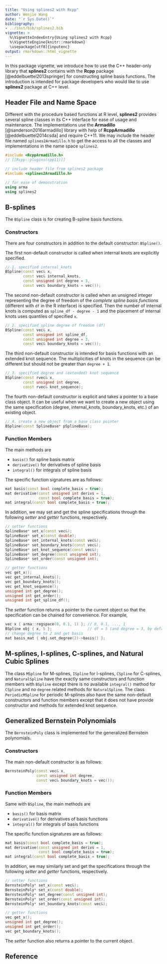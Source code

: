 ```yaml
---
title: "Using splines2 with Rcpp"
author: Wenjie Wang
date: "`r Sys.Date()`"
bibliography:
- ../inst/bib/splines2.bib
vignette: >
  %\VignetteIndexEntry{Using splines2 with Rcpp}
  %\VignetteEngine{knitr::rmarkdown}
  \usepackage[utf8]{inputenc}
output: rmarkdown::html_vignette
---
```


In this package vignette, we introduce how to use the C++ header-only library
that **splines2** contains with the **Rcpp** package [@eddelbuettel2013springer]
for constructing spline basis functions.  The introduction is intended for
package developers who would like to use **splines2** package at C++ level.

## Header File and Name Space

Different with the procedure based functions at R level, **splines2** provides
several spline classes in its C++ interface for ease of usage and maintenance.
The implementations use the **Armadillo** [@sanderson2016armadillo] library with
help of **RcppArmadillo** [@eddelbuettel2014csda] and require C++11.  We may
include the header file named `splines2Armadillo.h` to get the access to all the
classes and implementations in the name space `splines2`.

```C++
#include <RcppArmadillo.h>
// [[Rcpp::plugins(cpp11)]]

// include header file from splines2 package
#include <splines2Armadillo.h>

// for ease of demonstration
using arma
using splines2
```

## B-splines

The `BSpline` class is for creating B-spline basis functions.

### Constructors

There are four constructors in addition to the default constructor: `BSpline()`.

The first non-default constructor is called when internal knots are explicitly
specified.

```C++
// 1. specified internal_knots
BSpline(const vec& x,
        const vec& internal_knots,
        const unsigned int degree = 3,
        const vec& boundary_knots = vec());
```

The second non-default constructor is called when an unsigned integer
representing the degree of freedom of the *complete spline basis functions*
(different with `df` in the R interface) is specified. Then the number of
internal knots is computed as `spline_df - degree - 1` and the placement of
internal knots uses quantiles of specified `x`.

```C++
// 2. specified spline degree of freedom (df)
BSpline(const vec& x,
        const unsigned int spline_df,
        const unsigned int degree = 3,
        const vec& boundary_knots = vec());
```

The third non-default constructor is intended for basis functions with an
extended knot sequence. The multiplicities of knots in the sequence can be
different but should not be greater than `degree + 1`.

```C++
// 3. specified degree and (extended) knot sequence
BSpline(const rvec& x,
        const unsigned int degree,
        const rvec& knot_sequence);
```

The fourth non-default constructor is explicit and takes a pointer to a base
class object.  It can be useful when we want to create a new object using the
same specification (degree, internal_knots, boundary_knots, etc.) of an existing
object.

```C++
// 4. create a new object from a base class pointer
BSpline(const SplineBase* pSplineBase);
```

### Function Members

The main methods are

- `basis()` for spline basis matrix
- `derivative()` for derivatives of spline basis
- `integral()` for integrals of spline basis

The specific function signatures are as follows:

```C++
mat basis(const bool complete_basis = true);
mat derivative(const unsigned int derivs = 1,
               const bool complete_basis = true);
mat integral(const bool complete_basis = true);
```

In addition, we may set and get the spline specifications through the following
*setter* and *getter* functions, respectively.

```C++
// setter functions
SplineBase* set_x(const vec&);
SplineBase* set_x(const double);
SplineBase* set_internal_knots(const vec&);
SplineBase* set_boundary_knots(const vec&);
SplineBase* set_knot_sequence(const vec&);
SplineBase* set_degree(const unsigned int);
SplineBase* set_order(const unsigned int);

// getter functions
vec get_x();
vec get_internal_knots();
vec get_boundary_knots();
vec get_knot_sequence();
unsigned int get_degree();
unsigned int get_order();
unsigned int get_spline_df();
```

The *setter* function returns a pointer to the current object so that the
specification can be chained for convenience.  For example,

```C++
vec x { arma::regspace(0, 0.1, 1) }; // 0, 0.1, ..., 1
BSpline obj { x, 5 };                // df = 5 (and degree = 3, by default)
// change degree to 2 and get basis
mat basis_mat { obj.set_degree(2)->basis() };
```

## M-splines, I-splines, C-splines, and Natural Cubic Splines

The class `MSpline` for M-splines, `ISpline` for I-splines, `CSpline` for
C-splines, and `NaturalSpline` have the exactly same constructors and function
members with `BSpline` except there is no available `integral()` method for
`CSpline` and no `degree` related methods for `NaturalSpline`.  The class
`PeriodicMSpline` for periodic M-splines also have the same non-default
constructors and function members except that it does not have provide
constructor and methods for extended knot sequence.


## Generalized Bernstein Polynomials

The `BernsteinPoly` class is implemented for the generalized Bernstein
polynomials.


### Constructors

The main non-default constructor is as follows:

```C++
BernsteinPoly(const vec& x,
              const unsigned int degree,
              const vec& boundary_knots = vec());
```

### Function Members

Same with `BSpline`, the main methods are

- `basis()` for basis matrix
- `derivative()` for derivatives of basis functions
- `integral()` for integrals of basis functions

The specific function signatures are as follows:

```C++
mat basis(const bool complete_basis = true);
mat derivative(const unsigned int derivs = 1,
               const bool complete_basis = true);
mat integral(const bool complete_basis = true);
```

In addition, we may similarly set and get the specifications through the
following *setter* and *getter* functions, respectively.

```C++
// setter functions
BernsteinPoly* set_x(const vec&);
BernsteinPoly* set_x(const double);
BernsteinPoly* set_degree(const unsigned int);
BernsteinPoly* set_order(const unsigned int);
BernsteinPoly* set_boundary_knots(const vec&);

// getter functions
vec get_x();
unsigned int get_degree();
unsigned int get_order();
vec get_boundary_knots();
```

The *setter* function also returns a pointer to the current object.


## Reference

